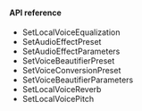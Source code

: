 <PlatformWrapper platform="unity">

#### API reference

* <Link to="{{Global.API_REF_UNITY_ROOT}}/class_irtcengine.html#ariaid-title150">SetLocalVoiceEqualization</Link>

* <Link to="{{Global.API_REF_UNITY_ROOT}}/class_irtcengine.html#api_irtcengine_setaudioeffectpreset">SetAudioEffectPreset</Link>

* <Link to="{{Global.API_REF_UNITY_ROOT}}/class_irtcengine.html#ariaid-title114">SetAudioEffectParameters</Link>

* <Link to="{{Global.API_REF_UNITY_ROOT}}/class_irtcengine.html#ariaid-title171">SetVoiceBeautifierPreset</Link>

* <Link to="{{Global.API_REF_UNITY_ROOT}}/class_irtcengine.html#ariaid-title172">SetVoiceConversionPreset</Link>

* <Link to="{{Global.API_REF_UNITY_ROOT}}/class_irtcengine.html#api_irtcengine_setvoicebeautifierparameters">SetVoiceBeautifierParameters</Link>

* <Link to="{{Global.API_REF_UNITY_ROOT}}/class_irtcengine.html#api_irtcengine_setlocalvoicereverb">SetLocalVoiceReverb</Link>

* <Link to="{{Global.API_REF_UNITY_ROOT}}/class_irtcengine.html#ariaid-title151">SetLocalVoicePitch</Link>

</PlatformWrapper>
